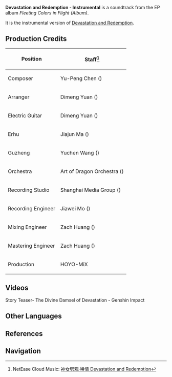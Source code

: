 {{Soundtrack Infobox
|title          =
|image          = Fleeting Colors in Flight (Album).png
|album          = Fleeting Colors in Flight (Album)
|disc           = 
|number         = 03
|featured       =
|featured2      =
|featured3      =
|featured_disc  =
|featured_disc2 =
|featured_disc3 =
|youtube_id     = uIsyvVKPXEE
|spotify_id     = 1VpfierMDOrmcWfoOsJr5V
|played_in      = Archon Quest
|during         = Animated cutscene in [[Where the Heart Finds Rest]]
|domain         =
|previous       = Myriad of Lights
|next           = 
}}
'''Devastation and Redemption - Instrumental''' is a soundtrack from the EP album ''Fleeting Colors in Flight (Album)''.

It is the instrumental version of [[Devastation and Redemption]].

==Production Credits==
{| class="wikitable" style="text-align:left; height:0.5em"
! Position
! Staff<ref>NetEase Cloud Music: [https://music.163.com/#/song?id=1910911958 神女劈观·唤情 Devastation and Redemption]</ref>
|-
! Composer
| Yu-Peng Chen ({{Lang|zh=陈致逸|mini=1}})
|-
! Arranger
| Dimeng Yuan ({{Lang|zh=苑迪萌|mini=1}})
|-
! Electric Guitar
| Dimeng Yuan ({{Lang|zh=苑迪萌|mini=1}})
|-
! Erhu
| Jiajun Ma ({{Lang|zh=马稼骏|mini=1}})
|-
! Guzheng
| Yuchen Wang ({{Lang|zh=王宇宸|mini=1}})
|-
! Orchestra
| Art of Dragon Orchestra ({{Lang|zh=龙之艺交响乐团|mini=1}})
|-
! Recording Studio
| Shanghai Media Group ({{Lang|zh=上海广播大厦|mini=1}})
|-
! Recording Engineer
| Jiawei Mo ({{Lang|zh=莫家伟|mini=1}})
|-
! Mixing Engineer
| Zach Huang ({{Lang|zh=黄巍|mini=1}})
|-
! Mastering Engineer
| Zach Huang ({{Lang|zh=黄巍|mini=1}})
|-
! Production
| HOYO-MiX
|}

==Videos==
<gallery hideaddbutton="true" captionalign="center">
Story Teaser- The Divine Damsel of Devastation - Genshin Impact
</gallery>

==Other Languages==
{{Other Languages|default_hidden = 1
|en      = Devastation and Redemption - Instrumental
|zhs     = 神女劈观・唤情 (无人声纯器乐版)
|zhs_rm  = Shénnǚ Pīguān - Huànqíng (Wúrénshēng Chúnqìyuè Bǎn)
|zht     = 神⼥劈觀・喚情 - 無人聲純器樂版
|zht_rm  = Shénnǚ Pīguān - Huànqíng - Wúrénshēng Chúnqìyuè Bǎn
}}

==References==
{{Reflist}}

==Navigation==
{{Soundtrack Navbox|Fleeting Colors in Flight}}